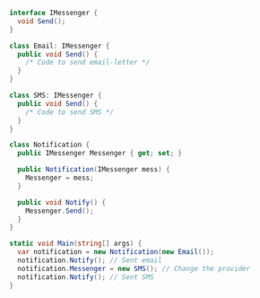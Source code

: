 ```csharp
interface IMessenger {
  void Send();
}

class Email: IMessenger {
  public void Send() {
    /* Code to send email-letter */
  }
}

class SMS: IMessenger {
  public void Send() {
    /* Code to send SMS */
  }
}

class Notification {
  public IMessenger Messenger { get; set; }

  public Notification(IMessenger mess) {
    Messenger = mess;
  }

  public void Notify() {
    Messenger.Send();
  }
}

static void Main(string[] args) {
  var notification = new Notification(new Email());
  notification.Notify(); // Sent email
  notification.Messenger = new SMS(); // Change the provider
  notification.Notify(); // Sent SMS
}
```
